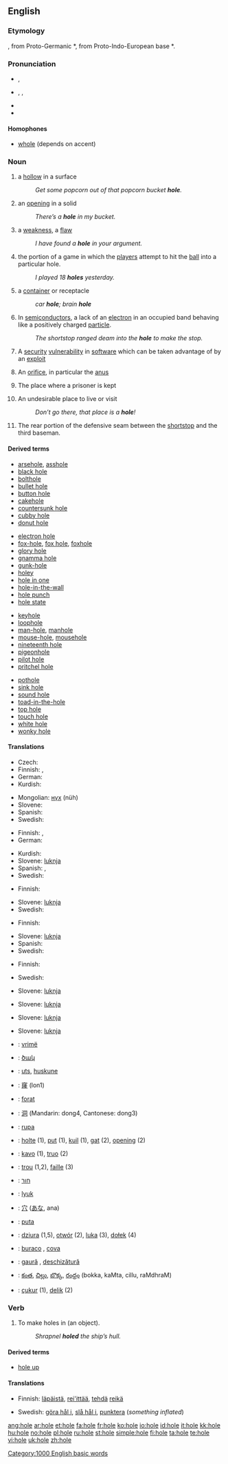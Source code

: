 {{see|Hole}}
==English==

===Etymology===
{{OE.}} {{term|hol|lang=ang||orifice, hollow place}}, from Proto-Germanic *{{term||khulaz}}, from Proto-Indo-European base *{{term||kel-}}.

===Pronunciation===
*{{a|RP}} {{IPA|/həʊl/}}, {{SAMPA|/h@Ul/}}
*{{a|US}} {{enPR| hōl}}, {{IPA|/hoʊl/}}, {{SAMPA|/hoUl/}}
*{{audio|en-us-hole.ogg|Audio (US)}}
*{{rhymes|əʊl}}

====Homophones====
*[[whole]] (depends on accent)

===Noun===
{{en-noun}}
{{wikipedia}}

# a [[hollow]] in a surface
#:''Get some popcorn out of that popcorn bucket '''hole'''.''
# an [[opening]] in a solid
#:''There’s a '''hole''' in my bucket.''
# a [[weakness]], a [[flaw]]
#:''I have found a '''hole''' in your argument.''
# {{golf}} the portion of a game in which the [[player]]s attempt to hit the [[ball]] into a particular hole.
#:''I played 18 '''holes''' yesterday.''
# {{informal}} a [[container]] or receptacle
#: ''car '''hole'''; brain '''hole'''''
# {{physics}} In [[semiconductor]]s, a lack of an [[electron]] in an occupied band behaving like a positively charged [[particle]].
#: ''The shortstop ranged deam into the '''hole''' to make the stop.''
# {{computer}} A [[security]] [[vulnerability]] in [[software]] which can be taken advantage of by an [[exploit]]
# {{context|anatomy|slang}} An [[orifice]], in particular the [[anus]]
# {{informal}} The place where a prisoner is kept
# {{slang}} An undesirable place to live or visit
#:''Don’t go there, that place is a '''hole'''!''
# {{baseball}} The rear portion of the defensive seam between the [[shortstop]] and the third baseman.

====Derived terms====
{{rel-top4}} <!--Note: four columns may seem unnecessary at the moment, but eventually there will be many more derived terms here-->
*[[arsehole]], [[asshole]]
*[[black hole]]
*[[bolthole]]
*[[bullet hole]]
*[[button hole]]
*[[cakehole]]
*[[countersunk hole]]
*[[cubby hole]]
*[[donut hole]]
{{rel-mid4}}
*[[electron hole]] 
*[[fox-hole]], [[fox hole]], [[foxhole]]
*[[glory hole]]
*[[gnamma hole]]
*[[gunk-hole]]
*[[holey]]
*[[hole in one]]
*[[hole-in-the-wall]]
*[[hole punch]]
*[[hole state]]
{{rel-mid4}}
*[[keyhole]]
*[[loophole]]
*[[man-hole]], [[manhole]]
*[[mouse-hole]], [[mousehole]]
*[[nineteenth hole]]
*[[pigeonhole]]
*[[pilot hole]]
*[[pritchel hole]]
{{rel-mid4}}
*[[pothole]]
*[[sink hole]]
*[[sound hole]]
*[[toad-in-the-hole]]
*[[top hole]]
*[[touch hole]]
*[[white hole]]
*[[wonky hole]]
{{rel-bottom}}

====Translations====
{{trans-top|hollow in some surface}}
* Czech: {{t-|cs|díra|f}}
* Finnish: {{t-|fi|kuoppa}}, {{t+|fi|kolo}}
* German: {{t+|de|Loch|n}}
* Kurdish: {{KUchar|[[چاڵ]]}}
{{trans-mid}}
* Mongolian: [[нүх]] (nüh)
* Slovene: {{t+|sl|luknja|f}}
* Spanish: {{t+|es|hueco|m}}
* Swedish: {{t+|sv|hål|n}}
{{trans-bottom}}

{{trans-top|opening in a solid}}
* Finnish: {{t+|fi|reikä}}, {{t+|fi|aukko}}
* German: {{t+|de|Loch|n}}
{{trans-mid}}
* Kurdish: {{t-|ku|کون|sc=KUchar}}
* Slovene: [[luknja]] {{f}}
* Spanish: {{qualifier|Spain}} {{t+|es|agujero|m}}, {{t+|es|hoyo|m}}
* Swedish: {{t+|sv|hål|n}}
{{trans-bottom}}

{{trans-top|weakness, flaw}}
* Finnish: {{t+|fi|aukko}}
{{trans-mid}}
* Slovene: [[luknja]] {{f}}
* Swedish: {{t+|sv|hål|n}}
{{trans-bottom}}

{{trans-top|portion of a game of golf}}
* Finnish: {{t+|fi|reikä}}
{{trans-mid}}
* Slovene: [[luknja]] {{f}}
* Spanish: {{t+|es|hoyo|m}}
* Swedish: {{t+|sv|hål|n}}
{{trans-bottom}}

{{trans-top|container}}
{{trans-mid}}
{{trans-bottom}}

{{trans-top|lack of an electron}}
* Finnish: {{t+|fi|aukko}}
{{trans-mid}}
* Swedish: {{t+|sv|hål|n}}
{{trans-bottom}}

{{trans-top|security vulnerability}}
{{trans-mid}}
* Slovene: [[luknja]] {{f}}
{{trans-bottom}}

{{trans-top|orifice}}
{{trans-mid}}
* Slovene: [[luknja]] {{f}}
{{trans-bottom}}

{{trans-top|place where a prisoner is kept}}
{{trans-mid}}
* Slovene: [[luknja]] {{f}}
{{trans-bottom}}

{{trans-top|undesirable place}}
{{trans-mid}}
* Slovene: [[luknja]] {{f}}
{{trans-bottom}}

{{checktrans-top}}
*{{ttbc|Albanian}}: [[vrimë]] {{f}}
*{{ttbc|Armenian}}: [[ծակ]]
*{{ttbc|Basque}}: [[uts]], [[huskune]]
*{{ttbc|Cantonese}}: [[窿]] (lon1)
*{{ttbc|Catalan}}: [[forat]] {{m}}
*{{ttbc|Chinese}}: [[洞]] (Mandarin: dong4, Cantonese: dong3)
*{{ttbc|Croatian}}: [[rupa]] {{f}}
*{{ttbc|Dutch}}: [[holte]] {{f}} (1), [[put]] {{m}} (1), [[kuil]] {{m}} (1), [[gat]] {{n}} (2), [[opening]] {{f}} (2)
*{{ttbc|Esperanto}}: [[kavo]] (1), [[truo]] (2)
*{{ttbc|French}}: [[trou]] {{m}} (1,2), [[faille]] {{f}} (3)
*{{ttbc|Hebrew}}: [[חור]] {{m}}
{{checktrans-mid}}
*{{ttbc|Hungarian}}: [[lyuk]]
*{{ttbc|Japanese}}: [[穴]] ([[あな]], ana)
*{{ttbc|Maori}}: [[puta]]
*{{ttbc|Polish}}: [[dziura]] {{f}} (1,5), [[otwór]] {{m}} (2), [[luka]] {{f}} (3), [[dołek]] {{m}} (4)
*{{ttbc|Portuguese}}: [[buraco]] {{m}}, [[cova]] {{f}}
*{{ttbc|Romanian}}: [[gaură]] {{f}}, [[deschizătură]] {{f}}
*{{ttbc|Telugu}}: [[కంత]], [[చిల్లు]], [[బొక్క]], [[రంధ్రం]] (bokka, kaMta, cillu, raMdhraM)
*{{ttbc|Turkish}}: [[çukur]] (1), [[delik]] (2)
{{checktrans-bottom}}

===Verb===
{{en-verb|hol|ing}}

# {{transitive}} To make holes in (an object).
#:''Shrapnel '''holed''' the ship’s hull.''

====Derived terms====
*[[hole up]]

====Translations====
{{trans-top|to make holes}}
* Finnish: [[läpäistä]], [[rei'ittää]], [[tehdä]] [[reikä]]
{{trans-mid}}
* Swedish: [[göra hål i]], [[slå hål i]], [[punktera]] (''something inflated'')
{{trans-bottom}}

[[Category:1000 English basic words]]

[[ang:hole]]
[[ar:hole]]
[[et:hole]]
[[fa:hole]]
[[fr:hole]]
[[ko:hole]]
[[io:hole]]
[[id:hole]]
[[it:hole]]
[[kk:hole]]
[[hu:hole]]
[[no:hole]]
[[pl:hole]]
[[ru:hole]]
[[st:hole]]
[[simple:hole]]
[[fi:hole]]
[[ta:hole]]
[[te:hole]]
[[vi:hole]]
[[uk:hole]]
[[zh:hole]]